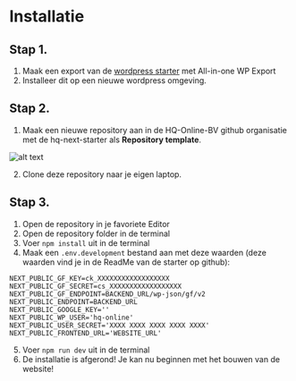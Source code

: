 # Installatie



## Stap 1.
1. Maak een export van de [wordpress starter](https://headless.hq-beheer.nl) met All-in-one WP Export
1. Installeer dit op een nieuwe wordpress omgeving.

## Stap 2.
1. Maak een nieuwe repository aan in de HQ-Online-BV github organisatie met de hq-next-starter als **Repository template**.

![alt text](../public/init-repo.png)

2. Clone deze repository naar je eigen laptop.

## Stap 3.
1. Open de repository in je favoriete Editor
1. Open de repository folder in de terminal 
1. Voer `npm install` uit in de terminal
1. Maak een `.env.development` bestand aan met deze waarden (deze waarden vind je in de ReadMe van de starter op github): 
```.env copy filename=".env.development"
NEXT_PUBLIC_GF_KEY=ck_XXXXXXXXXXXXXXXXXX
NEXT_PUBLIC_GF_SECRET=cs_XXXXXXXXXXXXXXXXXX
NEXT_PUBLIC_GF_ENDPOINT=BACKEND_URL/wp-json/gf/v2
NEXT_PUBLIC_ENDPOINT=BACKEND_URL
NEXT_PUBLIC_GOOGLE_KEY=''
NEXT_PUBLIC_WP_USER='hq-online'
NEXT_PUBLIC_USER_SECRET='XXXX XXXX XXXX XXXX XXXX'
NEXT_PUBLIC_FRONTEND_URL='WEBSITE_URL'
```
5. Voer `npm run dev` uit in de terminal
1. De installatie is afgerond! Je kan nu beginnen met het bouwen van de website!